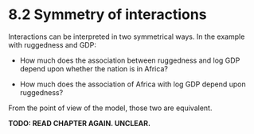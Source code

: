 # 8.2 Symmetry of interactions

Interactions can be interpreted in two symmetrical ways. In the example with ruggedness and GDP:

-   How much does the association between ruggedness and log GDP depend upon whether the nation is in Africa?

-   How much does the association of Africa with log GDP depend upon ruggedness?

From the point of view of the model, those two are equivalent.

**TODO: READ CHAPTER AGAIN. UNCLEAR.**
